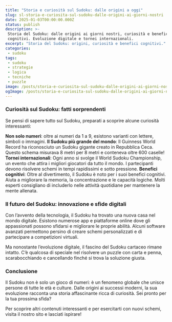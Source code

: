 ```yaml
---
title: "Storia e curiosità sul Sudoku: dalle origini a oggi"
slug: sl-storia-e-curiosita-sul-sudoku-dalle-origini-ai-giorni-nostri
date: 2025-01-03T00:00:00.000Z
status: publish
description: >-
 Storia del Sudoku: dalle origini ai giorni nostri, curiosità e benefici
 cognitivi. Evoluzione digitale e tornei internazionali.
excerpt: "Storia del Sudoku: origini, curiosità e benefici cognitivi."
categories:
 - sudoku
tags:
 - sudoku
 - strategie
 - logica
 - tecniche
 - puzzle
image: /posts/storia-e-curiosita-sul-sudoku-dalle-origini-ai-giorni-nostri/card.webp
ogImage: /posts/storia-e-curiosita-sul-sudoku-dalle-origini-ai-giorni-nostri/og.webp
---
```






### Curiosità sul Sudoku: fatti sorprendenti

Se pensi di sapere tutto sul Sudoku, preparati a scoprire alcune curiosità interessanti:



**Non solo numeri**: oltre ai numeri da 1 a 9, esistono varianti con lettere, simboli o immagini.
**Il Sudoku più grande del mondo**: Il Guinness World Record ha riconosciuto un Sudoku gigante creato in Repubblica Ceca. Questo schema misurava 8 metri per 8 metri e conteneva oltre 600 caselle!
**Tornei internazionali**: Ogni anno si svolge il World Sudoku Championship, un evento che attira i migliori giocatori da tutto il mondo. I partecipanti devono risolvere schemi in tempi rapidissimi e sotto pressione.
**Benefici cognitivi**: Oltre al divertimento, il Sudoku è noto per i suoi benefici cognitivi. Aiuta a migliorare la memoria, la concentrazione e le capacità logiche. Molti esperti consigliano di includerlo nelle attività quotidiane per mantenere la mente allenata.




### Il futuro del Sudoku: innovazione e sfide digitali

Con l&#8217;avvento della tecnologia, il Sudoku ha trovato una nuova casa nel mondo digitale. Esistono numerose app e piattaforme online dove gli appassionati possono sfidarsi e migliorare le proprie abilità. Alcuni software avanzati permettono persino di creare schemi personalizzati e di partecipare a competizioni virtuali.


Ma nonostante l&#8217;evoluzione digitale, il fascino del Sudoku cartaceo rimane intatto. C&#8217;è qualcosa di speciale nel risolvere un puzzle con carta e penna, scarabocchiando e cancellando finché si trova la soluzione giusta.





### Conclusione

Il Sudoku non è solo un gioco di numeri: è un fenomeno globale che unisce persone di tutte le età e culture. Dalle origini ai successi moderni, la sua evoluzione racconta una storia affascinante ricca di curiosità. Sei pronto per la tua prossima sfida?


Per scoprire altri contenuti interessanti e per esercitarti con nuovi schemi, visita il nostro sito e lasciati ispirare!


